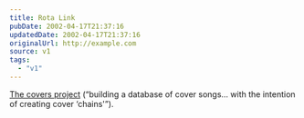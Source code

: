 ```yaml
---
title: Rota Link
pubDate: 2002-04-17T21:37:16
updatedDate: 2002-04-17T21:37:16
originalUrl: http://example.com
source: v1
tags:
  - "v1"
---
```


[The covers project][1] (&#8220;building a database of cover songs&#8230; with the intention of creating cover &#8216;chains'&#8221;).

[1]: http://covers.wiw.org/
